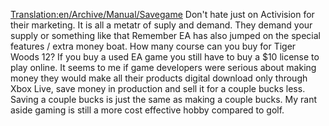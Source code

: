 [[Translation:en/Archive/Manual/Savegame]]
Don't hate just on Activision for their marketing. It is all a metatr of suply and demand. They demand your supply or something like that   Remember EA has also jumped on the special features / extra money boat. How many course can you buy for Tiger Woods 12? If you buy a used EA game you still have to buy a $10 license to play online. It seems to me if game developers were serious about making money they would make all their products digital download only through Xbox Live, save money in production and sell it for a couple bucks less. Saving a couple bucks is just the same as making a couple bucks. My rant aside gaming is still a more cost effective hobby compared to golf.